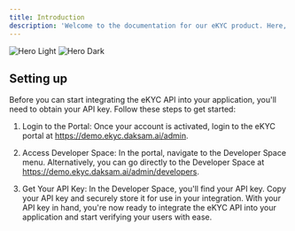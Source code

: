```yaml
---
title: Introduction
description: 'Welcome to the documentation for our eKYC product. Here, you will find comprehensive information on how to integrate and use our solution for efficient and secure eKYC verification.'
---
```


<img
  className="block dark:hidden"
  src="https://ekyc.daksam.ai/assets/img/ekyc-bg.png"
  alt="Hero Light"
/>
<img
  className="hidden dark:block"
  src="https://ekyc.daksam.ai/assets/img/ekyc-bg.png"
  alt="Hero Dark"
/>

## Setting up

Before you can start integrating the eKYC API into your application, you'll need to obtain your API key. Follow these steps to get started:

1) Login to the Portal:
Once your account is activated, login to the eKYC portal at https://demo.ekyc.daksam.ai/admin.


2) Access Developer Space:
In the portal, navigate to the Developer Space menu.
Alternatively, you can go directly to the Developer Space at https://demo.ekyc.daksam.ai/admin/developers.


3) Get Your API Key:
In the Developer Space, you'll find your API key.
Copy your API key and securely store it for use in your integration.
With your API key in hand, you're now ready to integrate the eKYC API into your application and start verifying your users with ease.

